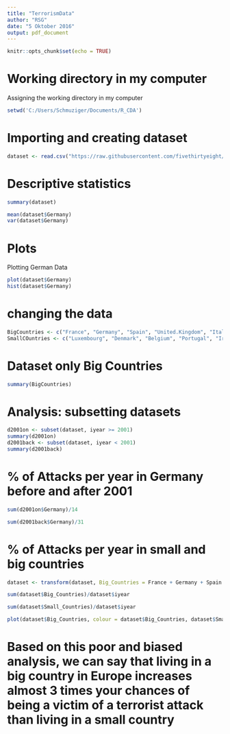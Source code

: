 ```yaml
---
title: "TerrorismData"
author: "RSG"
date: "5 Oktober 2016"
output: pdf_document
---
```


```r

knitr::opts_chunk$set(echo = TRUE)
```

# Working directory in my computer

Assigning the working directory in my computer

```r
setwd('C:/Users/Schmuziger/Documents/R_CDA')
```

# Importing and creating dataset

```r
dataset <- read.csv("https://raw.githubusercontent.com/fivethirtyeight/data/master/terrorism/eu_terrorism_fatalities_by_country.csv")
```

# Descriptive statistics

```r
summary(dataset)

mean(dataset$Germany)
var(dataset$Germany)
```

# Plots

Plotting German Data

```r
plot(dataset$Germany)
hist(dataset$Germany)
```

# changing the data

```r
BigCountries <- c("France", "Germany", "Spain", "United.Kingdom", "Italy", "Greece")
SmallCOuntries <- c("Luxembourg", "Denmark", "Belgium", "Portugal", "Ireland", "Netherlands")
```

# Dataset only Big Countries

```r
summary(BigCountries)
```

# Analysis: subsetting datasets

```r
d2001on <- subset(dataset, iyear >= 2001)
summary(d2001on)
d2001back <- subset(dataset, iyear < 2001)
summary(d2001back)
```

# % of Attacks per year in Germany before and after 2001

```r
sum(d2001on$Germany)/14

sum(d2001back$Germany)/31
```

# % of Attacks per year in small and big countries


```r
dataset <- transform(dataset, Big_Countries = France + Germany + Spain + United.Kingdom + Italy + Greece, Small_Countries = Luxembourg + Denmark + Belgium + Portugal + Ireland + Netherlands)

sum(dataset$Big_Countries)/dataset$iyear

sum(dataset$Small_Countries)/dataset$iyear
```

```r
plot(dataset$Big_Countries, colour = dataset$Big_Countries, dataset$Small_Countries)
```


# Based on this poor and biased analysis, we can say that living in a big country in Europe increases almost 3 times your chances of being a victim of a terrorist attack than living in a small country
